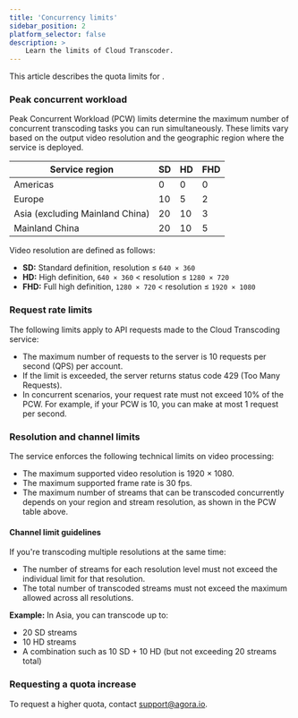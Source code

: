 ```yaml
---
title: 'Concurrency limits'
sidebar_position: 2
platform_selector: false
description: >
    Learn the limits of Cloud Transcoder.
---
```



This article describes the quota limits for <Vpd k="NAME"/>.

### Peak concurrent workload

Peak Concurrent Workload (PCW) limits determine the maximum number of concurrent transcoding tasks you can run simultaneously. These limits vary based on the output video resolution and the geographic region where the service is deployed.

| Service region         | SD               | HD                |   FHD               |
| ---------------------- | ---------------- | ----------------- | ------------------- |
| Americas               | 0                | 0                 | 0                   |
| Europe                 | 10               | 5                 | 2                   |
| Asia (excluding Mainland China) | 20      | 10                | 3                   |
| Mainland China         | 20               | 10                | 5                   |

Video resolution are defined as follows:

 * **SD:** Standard definition, resolution ≤ `640 × 360`
 * **HD:** High definition, `640 × 360` < resolution ≤ `1280 × 720`
 * **FHD:** Full high definition, `1280 × 720` < resolution ≤ `1920 × 1080`

### Request rate limits

The following limits apply to API requests made to the Cloud Transcoding service:

- The maximum number of requests to the <Vg k="CT"/> server is 10 requests per second (QPS) per account.
- If the limit is exceeded, the server returns status code 429 (Too Many Requests).
- In concurrent scenarios, your request rate must not exceed 10% of the PCW. For example, if your PCW is 10, you can make at most 1 request per second.

### Resolution and channel limits

The service enforces the following technical limits on video processing:

- The maximum supported video resolution is 1920 × 1080.
- The maximum supported frame rate is 30 fps.
- The maximum number of streams that can be transcoded concurrently depends on your region and stream resolution, as shown in the PCW table above.

#### Channel limit guidelines

If you're transcoding multiple resolutions at the same time:

* The number of streams for each resolution level must not exceed the individual limit for that resolution.
* The total number of transcoded streams must not exceed the maximum allowed across all resolutions.

**Example:**
In Asia, you can transcode up to:

* 20 SD streams
* 10 HD streams
* A combination such as 10 SD + 10 HD (but not exceeding 20 streams total)

### Requesting a quota increase

To request a higher quota, contact [support@agora.io](mailto:support@agora.io).
